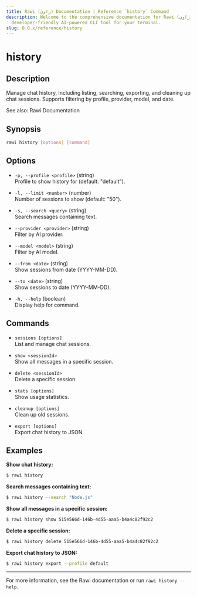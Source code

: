 ```yaml
---
title: Rawi (راوي) Documentation | Reference `history` Command
description: Welcome to the comprehensive documentation for Rawi (راوي), a
  developer-friendly AI-powered CLI tool for your terminal.
slug: 0.0.x/reference/history
---
```


# history

## Description

Manage chat history, including listing, searching, exporting, and cleaning up chat sessions. Supports filtering by profile, provider, model, and date.

See also: Rawi Documentation

## Synopsis

```bash
rawi history [options] [command]
```

## Options

* `-p, --profile <profile>` (string)\
  Profile to show history for (default: "default").

* `-l, --limit <number>` (number)\
  Number of sessions to show (default: "50").

* `-s, --search <query>` (string)\
  Search messages containing text.

* `--provider <provider>` (string)\
  Filter by AI provider.

* `--model <model>` (string)\
  Filter by AI model.

* `--from <date>` (string)\
  Show sessions from date (YYYY-MM-DD).

* `--to <date>` (string)\
  Show sessions to date (YYYY-MM-DD).

* `-h, --help` (boolean)\
  Display help for command.

## Commands

* `sessions [options]`\
  List and manage chat sessions.

* `show <sessionId>`\
  Show all messages in a specific session.

* `delete <sessionId>`\
  Delete a specific session.

* `stats [options]`\
  Show usage statistics.

* `cleanup [options]`\
  Clean up old sessions.

* `export [options]`\
  Export chat history to JSON.

## Examples

**Show chat history:**

```bash
$ rawi history
```

**Search messages containing text:**

```bash
$ rawi history --search "Node.js"
```

**Show all messages in a specific session:**

```bash
$ rawi history show 515e566d-146b-4d55-aaa5-b4a4c82f92c2
```

**Delete a specific session:**

```bash
$ rawi history delete 515e566d-146b-4d55-aaa5-b4a4c82f92c2
```

**Export chat history to JSON:**

```bash
$ rawi history export --profile default
```

***

For more information, see the Rawi documentation or run `rawi history --help`.
